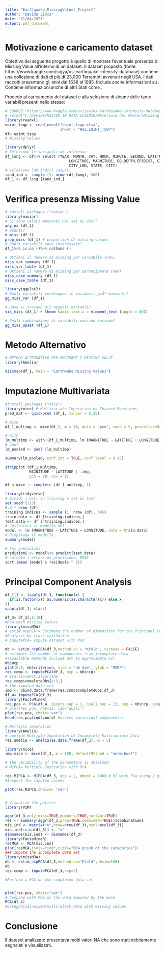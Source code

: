 ---
title: "Earthquake_MissingValues_Project"
author: "Davide Zicca"
date: "21/04/2021"
output: pdf_document
---

# Motivazione e caricamento dataset

Obiettivo del seguente progetto è quello di mostrare l'eventuale presenza di Missing Value all'interno di un dataset. Il dataset proposto (fonte: https://www.kaggle.com/srijya/us-earthquake-intensity-database) contiene una collezione di dati di più di 23,000 Terremoti avvenuti negli USA. I dati raccolti presentano gli anni dal 1638 al 1985. Include anche informazioni su \textit{epicentral coordinates, magnitudes, focal depths, names and coordinates of reporting cities (or localities), reported intensities, and the distance from the city (or locality) to the epicenter}. Contiene informazioni anche di altri Stati come \textit{Antigua and Barbuda, Canada, Mexico, Panama, and the Philippines}.

Procedo al caricamento del dataset e alla selezione di alcune delle tante variabili presenti nello stesso:

```{r echo=TRUE}
# SOURCE: https://www.kaggle.com/srijya/us-earthquake-intensity-database
# setwd("C:/Davide/MASTER IN DATA SCIENCE/Materiale del Master/Missing Value/PROGETTO")
library(readxl)
eqint_tsqp <- read_excel("eqint_tsqp.xlsx", 
                         sheet = "HAZ.EQINT_TSQP")
df= eqint_tsqp
# Missing values

library(dplyr)
# Seleziono le variabili di interesse 
df_long <- df%>% select (YEAR, MONTH, DAY, HOUR, MINUTE, SECOND, LATITUDE, 
                             LONGITUDE, MAGNITUDE, EQ_DEPTH,EPIDIST, CITY_LAT,
                             CITY_LON, STATE, CITY)
# seleziono 500 indici casuali 
rand_ind <- sample (1: nrow (df_long), 500) 
df_1 <- df_long [rand_ind,]
```

# Verifica presenza Missing Value

```{r echo=TRUE}
# install.packages ("naniar")
library(naniar)
# Ci sono valori mancanti nel set di dati? 
any_na (df_1) 
# Quanti? 
n_miss (df_1) 
prop_miss (df_1) # proportion of missing values
# Quali variabili sono interessate? 
df_1%>% is.na ()%>% colSums ()

# Ottieni il numero di missing per variabile (ne%) 
miss_var_summary (df_1) 
miss_var_table (df_1)
# Ottieni il numero di missing per partecipante (ne%) 
miss_case_summary (df_1) 
miss_case_table (df_1)

library(ggplot2)
# Quali variabili contengono le variabili piÃ¹ mancanti? 
gg_miss_var (df_1)

# Dove si trovano gli oggetti mancanti? 
vis_miss (df_1) + theme (axis.text.x = element_text (angle = 80))

# Quali combinazioni di variabili mancano insieme? 
gg_miss_upset (df_1)
```

# Metodo Alternativo

```{r echo=TRUE, message=FALSE, warning=FALSE}
# METODO ALTERNATIVO PER MOSTRARE I MISSING VALUE
library(Amelia)

missmap(df_1, main = "Earthwake Missing Values")
```

# Imputazione Multivariata

```{r message=FALSE, warning=FALSE, include=FALSE}
#install.packages ("mice") 
library(mice) # Multivariate Imputation by Chained Equations
pred_mat <- quickpred (df_1, mincor = 0,25)

# mice 
df_1_multimp <- mice(df_1, m = 10, meth = 'pmm', seed = 5, predittoreMatrix = pred_mat)
```

```{r echo=TRUE, message=FALSE, warning=FALSE}

# with   
lm_multimp <- with (df_1_multimp, lm (MAGNITUDE ~ LATITUDE + LONGITUDE))
# pool 
lm_pooled <- pool (lm_multimp)

summary(lm_pooled, conf.int = TRUE, conf.level = 0.95)

stripplot (df_1_multimp, 
           MAGNITUDE ~ LATITUDE | .imp, 
           pch = 20, cex = 1)

df <-mice :: complete (df_1_multimp, 1)

library(tidyverse)
# Dividi i dati in training e set di test 
set.seed (123) 
0.8 * nrow (df) 
training.indices <- sample (1: nrow (df), 345) 
train.data <- df [training.indices,] 
test.data <- df [-training.indices,]
# Costruisci il modello del 
model <- lm (MAGNITUDE ~ LATITUDE + LONGITUDE, data = train.data) 
# Riepiloga il modello 
summary(model)

# Fai previsioni 
predizioni <- model%>% predict(test.data)
# calcola l'errore di previsione, RMSE 
sqrt (mean (model $ residuals ^ 2)) 
```


# Principal Component Analysis

```{r echo=TRUE}
df_1[] <- lapply(df_1, function(x) {
  if(is.factor(x)) as.numeric(as.character(x)) else x
})
sapply(df_1, class)

df_3= df_1[,1:10]
#PCA with missing values
library(missMDA)
# estim_ncpPCA = Estimate the number of dimensions for the Principal Component 
#Analysis by cross-validation
# imputePCA= Impute dataset with PCA

nb <- estim_ncpPCA(df_3,method.cv = "Kfold", verbose = FALSE) 
# estimate the number of components from incomplete data
#(available methods include GCV to approximate CV)
nb$ncp 
plot(0:5, nb$criterion, xlab = "nb dim", ylab = "MSEP")
res.comp <- imputePCA(df_3, ncp = nb$ncp) 
# iterativePCA algorithm
res.comp$completeObs[1:3,] 
# the imputed data set
imp <- cbind.data.frame(res.comp$completeObs,df_3)
df_4= imputePCA(df_3)
library(FactoMineR)
res.pca <- PCA(df_4, quanti.sup = 1, quali.sup = 12, ncp = nb$ncp, graph=FALSE)
# plot(res.pca, hab=12, lab="quali")
plot(res.pca, choix="var")
head(res.pca$ind$coord) #scores (principal components)
```

```{r echo=TRUE, message=FALSE, warning=FALSE}
# Multiple imputation
library(Amelia)
# amelia= Multiple Imputation of Incomplete Multivariate Data
res.amelia <- amelia(as.data.frame(df_3), m = 5)  
```

```{r message=FALSE, warning=FALSE, include=FALSE}
library(mice)
imp.mice <- mice(df_3, m = 100, defaultMethod = "norm.boot") 
```

```{r echo=TRUE}
# the variability of the parameters is obtained 
# MIPCA= Multiple Imputation with PCA

res.MIPCA <- MIPCA(df_3, ncp = 2, nboot = 100) # MI with PCA using 2 dimensions 
#Inspect the imputed values

plot(res.MIPCA,choice= "var")


# Visualize the pattern
library(VIM)

aggr(df_3,only.miss=TRUE,numbers=TRUE,sortVar=TRUE)
res <- summary(aggr(df_3,prop=TRUE,combined=TRUE))$combinations
mis.ind <- matrix("o",nrow=nrow(df_3),ncol=ncol(df_3))
mis.ind[is.na(df_3)] <- "m"
dimnames(mis.ind) <- dimnames(df_3)
library(FactoMineR)
resMCA <- MCA(mis.ind)
plot(resMCA,invis="ind",title="MCA graph of the categories")
### Impute the incomplete data set
library(missMDA)
nb <- estim_ncpPCA(df_3,method.cv="Kfold",nbsim=100) 
nb
res.comp <- imputePCA(df_3,ncp=2)

#Perform a PCA on the completed data set


plot(res.pca, choix="var")
# Compare with PCA on the data imputed by the mean
PCA(df_4)
#Categorical/mixed/multi-block data with missing values
```


# Conclusione

Il dataset analizzato presentava molti valori NA che sono stati debitamente segnalati e visualizzati.

